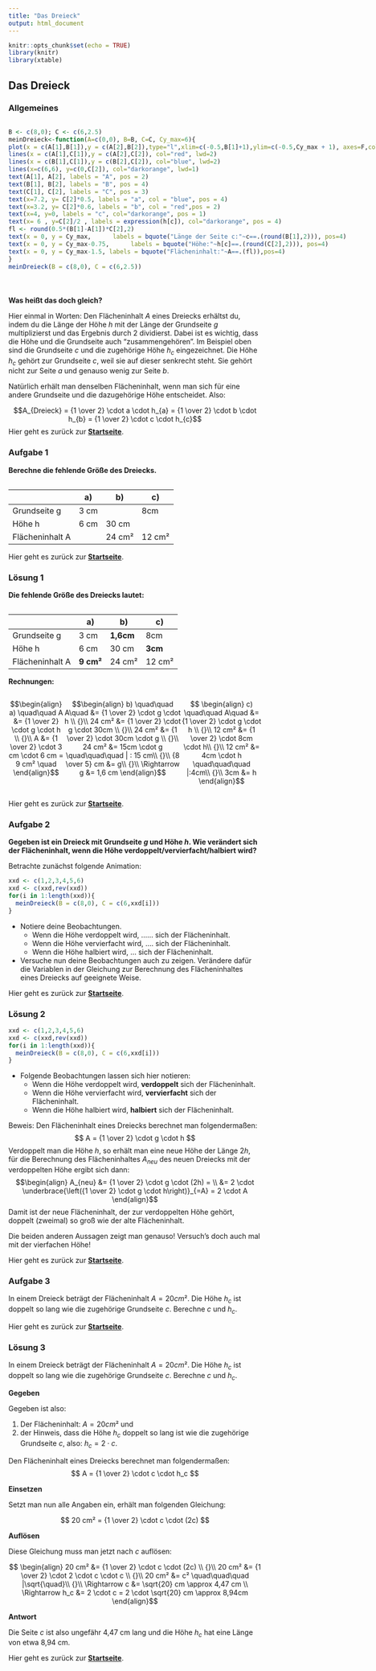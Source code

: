 ```yaml
---
title: "Das Dreieck"
output: html_document
---
```


```r
knitr::opts_chunk$set(echo = TRUE)
library(knitr)
library(xtable)
```
## Das Dreieck{.tabset}

### Allgemeines
:::: {style="display: flex;"}

::: {}
<!-- First div -->
```r
B <- c(8,0); C <- c(6,2.5)
meinDreieck<-function(A=c(0,0), B=B, C=C, Cy_max=6){
plot(x = c(A[1],B[1]),y = c(A[2],B[2]),type="l",xlim=c(-0.5,B[1]+1),ylim=c(-0.5,Cy_max + 1), axes=F,col="darkorange",lwd=2,xlab = "",ylab="")
lines(x = c(A[1],C[1]),y = c(A[2],C[2]), col="red", lwd=2)
lines(x = c(B[1],C[1]),y = c(B[2],C[2]), col="blue", lwd=2)
lines(x=c(6,6), y=c(0,C[2]), col="darkorange", lwd=1)
text(A[1], A[2], labels = "A", pos = 2)
text(B[1], B[2], labels = "B", pos = 4)
text(C[1], C[2], labels = "C", pos = 3)
text(x=7.2, y= C[2]*0.5, labels = "a", col = "blue", pos = 4)
text(x=3.2, y= C[2]*0.6, labels = "b", col = "red",pos = 2)
text(x=4, y=0, labels = "c", col="darkorange", pos = 1)
text(x= 6 , y=C[2]/2 , labels = expression(h[c]), col="darkorange", pos = 4)
fl <- round(0.5*(B[1]-A[1])*C[2],2)
text(x = 0, y = Cy_max,      labels = bquote("Länge der Seite c:"~c==.(round(B[1],2))), pos=4)
text(x = 0, y = Cy_max-0.75,      labels = bquote("Höhe:"~h[c]==.(round(C[2],2))), pos=4)
text(x = 0, y = Cy_max-1.5, labels = bquote("Flächeninhalt:"~A==.(fl)),pos=4)
}
meinDreieck(B = c(8,0), C = c(6,2.5))
```

:::

::: {}
<!-- Second div -->

<br><br><br><br><br><br>

**Flächeninhalt des Dreiecks:** 

$$A = {1 \over 2} \cdot g \cdot h$$  

**Umfang des Dreiecks**
$$U = a + b + c$$
:::

::::


**Was heißt das doch gleich?**

Hier einmal in Worten: Den Flächeninhalt $A$ eines Dreiecks erhältst du, indem du die Länge der Höhe $h$ mit der Länge der Grundseite $g$ multiplizierst und das Ergebnis durch 2 dividierst. Dabei ist es wichtig, dass die Höhe und die Grundseite auch "zusammengehören". Im Beispiel oben sind die Grundseite $c$ und die zugehörige Höhe $h_c$ eingezeichnet. Die Höhe $h_c$ gehört zur Grundseite $c$, weil sie auf dieser senkrecht steht. Sie gehört nicht zur Seite $a$ und genauso wenig zur Seite $b$.

Natürlich erhält man denselben Flächeninhalt, wenn man sich für eine andere Grundseite und die dazugehörige Höhe entscheidet. Also:

$$A_{Dreieck} = {1 \over 2} \cdot a \cdot h_{a} = {1 \over 2} \cdot b \cdot h_{b} = {1 \over 2} \cdot c \cdot h_{c}$$
Hier geht es zurück zur [**Startseite**](https://gdischinger.github.io/Mathe_8d/03FormelnErstellen/FlächenberechnungErinnerung.html).


### Aufgabe 1
**Berechne die fehlende Größe des Dreiecks.**
```r
```
<br> |a) |b) | c)
------|------|------|-----
 Grundseite g| 3 cm | | 8cm
 Höhe h | 6 cm | 30 cm | 
 Flächeninhalt A|  | 24 cm² | 12 cm²

Hier geht es zurück zur [**Startseite**](https://gdischinger.github.io/Mathe_8d/03FormelnErstellen/FlächenberechnungErinnerung.html).


### Lösung 1
**Die fehlende Größe des Dreiecks lautet:**
```r
```
<br> |a) |b) | c)
------|------|------|-----
 Grundseite g| 3 cm |**1,6cm** | 8cm
 Höhe h | 6 cm | 30 cm | **3cm** 
 Flächeninhalt A| **9 cm²** | 24 cm² | 12 cm²
 
 **Rechnungen:**
 
:::: {style="display: flex;"}

::: {}
$$\begin{align} a) \quad\quad A &= {1 \over 2} \cdot g \cdot h \\
{}\\
A &= {1 \over 2} \cdot 3 cm \cdot 6 cm = 9 cm² \quad \end{align}$$
:::

::: {}

:::

::: {}
$$\begin{align} b) \quad\quad A\quad &= {1 \over 2} \cdot g \cdot h \\
{}\\
24 cm² &= {1 \over 2} \cdot g \cdot 30cm \\
{}\\
24 cm² &= {1 \over 2} \cdot 30cm \cdot g \\
{}\\
24 cm² &= 15cm \cdot g  \quad\quad\quad | : 15 cm\\
{}\\
{8 \over 5} cm &= g\\
{}\\
\Rightarrow g &= 1,6 cm \end{align}$$
:::

::: {}

:::

::: {}
$$ \begin{align} c) \quad\quad A\quad &= {1 \over 2} \cdot g \cdot h \\
{}\\
12 cm² &= {1 \over 2} \cdot 8cm \cdot h\\
{}\\
12 cm² &= 4cm \cdot h \quad\quad\quad |:4cm\\
{}\\
3cm &= h \end{align}$$
:::

:::: 
 
 

 
Hier geht es zurück zur [**Startseite**](https://gdischinger.github.io/Mathe_8d/03FormelnErstellen/FlächenberechnungErinnerung.html).

### Aufgabe 2
**Gegeben ist ein Dreieck mit Grundseite $g$ und Höhe $h$. Wie verändert sich der Flächeninhalt, wenn die Höhe verdoppelt/vervierfacht/halbiert wird?**

Betrachte zunächst folgende Animation:

```r
xxd <- c(1,2,3,4,5,6)
xxd <- c(xxd,rev(xxd))
for(i in 1:length(xxd)){
  meinDreieck(B = c(8,0), C = c(6,xxd[i]))
}
```

* Notiere deine Beobachtungen.
  + Wenn die Höhe verdoppelt wird, ...... sich der Flächeninhalt.
  + Wenn die Höhe vervierfacht wird, .... sich der Flächeninhalt.
  + Wenn die Höhe halbiert wird, ... sich der Flächeninhalt.

* Versuche nun deine Beobachtungen auch zu zeigen. Verändere dafür die Variablen in der Gleichung zur Berechnung des Flächeninhaltes eines Dreiecks auf geeignete Weise.


Hier geht es zurück zur [**Startseite**](https://gdischinger.github.io/Mathe_8d/03FormelnErstellen/FlächenberechnungErinnerung.html).


### Lösung 2

```r
xxd <- c(1,2,3,4,5,6)
xxd <- c(xxd,rev(xxd))
for(i in 1:length(xxd)){
  meinDreieck(B = c(8,0), C = c(6,xxd[i]))
}
```


* Folgende Beobachtungen lassen sich hier notieren:
  + Wenn die Höhe verdoppelt wird, **verdoppelt** sich der Flächeninhalt.
  + Wenn die Höhe vervierfacht wird, **vervierfacht** sich der Flächeninhalt.
  + Wenn die Höhe halbiert wird, **halbiert** sich der Flächeninhalt.

Beweis:
Den Flächeninhalt eines Dreiecks berechnet man folgendermaßen:
$$ A = {1 \over 2} \cdot g \cdot h $$
Verdoppelt man die Höhe $h$, so erhält man eine neue Höhe der Länge $2h$, für die Berechnung des Flächeninhaltes $A_{neu}$ des neuen Dreiecks mit der verdoppelten Höhe ergibt sich dann:
$$\begin{align} A_{neu} &= {1 \over 2} \cdot g \cdot (2h) = \\
&= 2 \cdot \underbrace{\left({1 \over 2} \cdot g \cdot h\right)}_{=A} =  2 \cdot A \end{align}$$
Damit ist der neue Flächeninhalt, der zur verdoppelten Höhe gehört, doppelt (zweimal) so groß wie der alte Flächeninhalt.

Die beiden anderen Aussagen zeigt man genauso! Versuch's doch auch mal mit der vierfachen Höhe!

Hier geht es zurück zur [**Startseite**](https://gdischinger.github.io/Mathe_8d/03FormelnErstellen/FlächenberechnungErinnerung.html).

### Aufgabe 3
In einem Dreieck beträgt der Flächeninhalt $A=20cm²$. Die Höhe $h_c$ ist doppelt so lang wie die zugehörige Grundseite $c$. Berechne $c$ und $h_c$.

Hier geht es zurück zur [**Startseite**](https://gdischinger.github.io/Mathe_8d/03FormelnErstellen/FlächenberechnungErinnerung.html).


### Lösung 3
In einem Dreieck beträgt der Flächeninhalt $A=20cm²$. Die Höhe $h_c$ ist doppelt so lang wie die zugehörige Grundseite $c$. Berechne $c$ und $h_c$.

**Gegeben**

Gegeben ist also:

1. Der Flächeninhalt: $A=20cm²$ und
2. der Hinweis, dass die Höhe $h_c$ doppelt so lang ist wie die zugehörige Grundseite $c$, also: $h_c= 2 \cdot c$.

Den Flächeninhalt eines Dreiecks berechnet man folgendermaßen:
$$ A = {1 \over 2} \cdot c \cdot h_c $$  

**Einsetzen**

Setzt man nun alle Angaben ein, erhält man folgenden Gleichung:

$$ 20 cm² = {1 \over 2} \cdot c \cdot (2c) $$

**Auflösen**

Diese Gleichung muss man jetzt nach $c$ auflösen:

$$ \begin{align} 20 cm² &= {1 \over 2} \cdot c \cdot (2c) \\
{}\\
20 cm² &= {1 \over 2} \cdot 2 \cdot c \cdot c \\
{}\\
20 cm² &= c² \quad\quad\quad |\sqrt{\quad}\\
{}\\
\Rightarrow c &= \sqrt{20} cm \approx 4,47 cm \\
\Rightarrow h_c &= 2 \cdot c = 2 \cdot \sqrt{20} cm \approx 8,94cm
\end{align}$$ 

**Antwort**

Die Seite $c$ ist also ungefähr 4,47 cm lang und die Höhe $h_c$ hat eine Länge von etwa 8,94 cm.

Hier geht es zurück zur [**Startseite**](https://gdischinger.github.io/Mathe_8d/03FormelnErstellen/FlächenberechnungErinnerung.html).